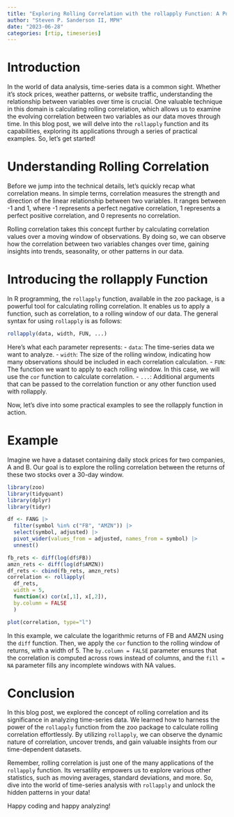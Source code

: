 ```yaml
---
title: "Exploring Rolling Correlation with the rollapply Function: A Powerful Tool for Analyzing Time-Series Data"
author: "Steven P. Sanderson II, MPH"
date: "2023-06-28"
categories: [rtip, timeseries]
---
```



# Introduction

In the world of data analysis, time-series data is a common sight. Whether it's stock prices, weather patterns, or website traffic, understanding the relationship between variables over time is crucial. One valuable technique in this domain is calculating rolling correlation, which allows us to examine the evolving correlation between two variables as our data moves through time. In this blog post, we will delve into the `rollapply` function and its capabilities, exploring its applications through a series of practical examples. So, let's get started!

# Understanding Rolling Correlation

Before we jump into the technical details, let's quickly recap what correlation means. In simple terms, correlation measures the strength and direction of the linear relationship between two variables. It ranges between -1 and 1, where -1 represents a perfect negative correlation, 1 represents a perfect positive correlation, and 0 represents no correlation.

Rolling correlation takes this concept further by calculating correlation values over a moving window of observations. By doing so, we can observe how the correlation between two variables changes over time, gaining insights into trends, seasonality, or other patterns in our data.

# Introducing the rollapply Function

In R programming, the `rollapply` function, available in the zoo package, is a powerful tool for calculating rolling correlation. It enables us to apply a function, such as correlation, to a rolling window of our data. The general syntax for using `rollapply` is as follows:

```R
rollapply(data, width, FUN, ...)
```

Here's what each parameter represents:
- `data`: The time-series data we want to analyze.
- `width`: The size of the rolling window, indicating how many observations should be included in each correlation calculation.
- `FUN`: The function we want to apply to each rolling window. In this case, we will use the `cor` function to calculate correlation.
- `...`: Additional arguments that can be passed to the correlation function or any other function used with rollapply.

Now, let's dive into some practical examples to see the rollapply function in action.

# Example

Imagine we have a dataset containing daily stock prices for two companies, A and B. Our goal is to explore the rolling correlation between the returns of these two stocks over a 30-day window.

```r
library(zoo)
library(tidyquant)
library(dplyr)
library(tidyr)

df <- FANG |> 
  filter(symbol %in% c("FB", "AMZN")) |> 
  select(symbol, adjusted) |> 
  pivot_wider(values_from = adjusted, names_from = symbol) |>
  unnest()

fb_rets <- diff(log(df$FB))
amzn_rets <- diff(log(df$AMZN))
df_rets <- cbind(fb_rets, amzn_rets)
correlation <- rollapply(
  df_rets, 
  width = 5, 
  function(x) cor(x[,1], x[,2]), 
  by.column = FALSE
  )

plot(correlation, type="l")
```

In this example, we calculate the logarithmic returns of FB and AMZN using the `diff` function. Then, we apply the `cor` function to the rolling window of returns, with a width of 5. The `by.column = FALSE` parameter ensures that the correlation is computed across rows instead of columns, and the `fill = NA` parameter fills any incomplete windows with NA values.

# Conclusion

In this blog post, we explored the concept of rolling correlation and its significance in analyzing time-series data. We learned how to harness the power of the `rollapply` function from the zoo package to calculate rolling correlation effortlessly. By utilizing `rollapply`, we can observe the dynamic nature of correlation, uncover trends, and gain valuable insights from our time-dependent datasets.

Remember, rolling correlation is just one of the many applications of the `rollapply` function. Its versatility empowers us to explore various other statistics, such as moving averages, standard deviations, and more. So, dive into the world of time-series analysis with `rollapply` and unlock the hidden patterns in your data!

Happy coding and happy analyzing!